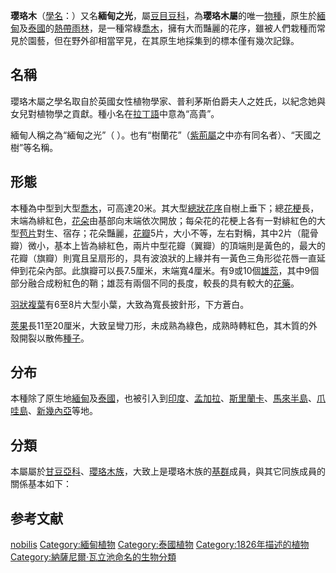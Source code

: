 {{Speciesbox
|image=Diferentes.JPG
|image caption=瓔珞木之花序
|display parents=3
|parent authority=[[Wall.|Wall.]], 1826
|taxon=Amherstia nobilis
|authority=[[Wall.|Wall.]], 1826
}}
'''瓔珞木'''（[[學名|學名]]：{{lang|la|''Amherstia nobilis''}}）又名'''緬甸之光'''，屬[[豆目|豆目]][[豆科|豆科]]，為'''瓔珞木屬'''的唯一[[物種|物種]]，原生於[[緬甸|緬甸]]及[[泰國|泰國]]的[[熱帶雨林|熱帶雨林]]，是一種常綠[[喬木|喬木]]，擁有大而豔麗的花序，雖被人們栽種而常見於園藝，但在野外卻相當罕見，在其原生地採集到的標本僅有幾次記錄。

==名稱==
瓔珞木屬之學名{{lang|la|''Amherstia''}}取自於英國女性植物學家、普利茅斯伯爵夫人{{tsl|en|Sarah Amherst|莎拉·阿默斯特}}之姓氏，以紀念她與女兒對植物學之貢獻。種小名{{lang|la|''nobilis''}}在[[拉丁語|拉丁語]]中意為“高貴”。

緬甸人稱之為“緬甸之光”（ {{lang-my|သော်ကကြီး }}）。也有“樹蘭花”（[[紫荊屬|紫荊屬]]之中亦有同名者）、“天國之樹”等名稱。

==形態==
本種為中型到大型[[喬木|喬木]]，可高達20米。其大型[[總狀花序|總狀花序]]自樹上垂下；總[[花梗|花梗]]長，末端為緋紅色，[[花朵|花朵]]由基部向末端依次開放；每朵花的花梗上各有一對緋紅色的大型[[苞片|苞片]]對生、宿存；花朵豔麗，[[花瓣|花瓣]]5片，大小不等，左右對稱，其中2片（龍骨瓣）微小，基本上皆為緋紅色，兩片中型花瓣（翼瓣）的頂端則是黃色的，最大的花瓣（旗瓣）則寬且呈扇形的，具有波浪狀的上緣并有一黃色三角形從花唇一直延伸到花朵內部。此旗瓣可以長7.5厘米，末端寬4厘米。有9或10個[[雄蕊|雄蕊]]，其中9個部分融合成粉紅色的鞘；雄蕊有兩個不同的長度，較長的具有較大的[[花藥|花藥]]。

[[羽狀複葉|羽狀複葉]]有6至8片大型小葉，大致為寬長披針形，下方蒼白。

[[莢果|莢果]]長11至20厘米，大致呈彎刀形，未成熟為綠色，成熟時轉紅色，其木質的外殼開裂以散佈[[種子|種子]]。

{{gallery
|File:Pride of Burma (Amherstia Nobilis-Fabaceae) II.JPG|瓔珞木成樹
|File:Amherstia nobilis Wall. (8368474272).jpg|一回羽狀複葉
|File:Amherstia nobilis (2209861174).jpg|新生葉下垂
|File:Amherstia nobilis-4-JNTBGRI-kerala-India.jpg|花序與枝葉
|File:P1240149 Amherstia nobilis (fierté de Birmanie).jpg|生長中的花序
|File:Amherstia nobilis - flower bud (4823218351).jpg|花苞與苞片
|File:Jardim Botânico do Rio de Janeiro - 130716-7057-jikatu (9326919828).jpg|花苞與苞片
|File:Tree of Heaven-Amherstia nobilis.jpg|花朵近觀
|File:P1240151 Amherstia nobilis (fierté de Birmanie).jpg|花朵近觀
|File:Amherstia nobilis (3716634501).jpg|未成熟的莢果
|File:Starr-120522-6315-Amherstia nobilis-leaves and flower bud-Iao Tropical Gardens of Maui-Maui (24775797869).jpg|漸成熟的莢果
|File:Amherstia nobilis (5432787569).jpg|近成熟的莢果
}}

==分布==
本種除了原生地[[緬甸|緬甸]]及[[泰國|泰國]]，也被引入到[[印度|印度]]、[[孟加拉|孟加拉]]、[[斯里蘭卡|斯里蘭卡]]、[[馬來半島|馬來半島]]、[[爪哇島|爪哇島]]、[[新幾內亞|新幾內亞]]等地。{{r|powo}}

==分類==
本屬屬於[[甘豆亞科|甘豆亞科]]、[[瓔珞木族|瓔珞木族]]，大致上是瓔珞木族的[[基群|基群]]成員，與其它同族成員的關係基本如下{{r|PMC}}：
{{瓔珞木族支序分類法}}

==参考文献==
{{reflist|refs=
<ref name="powo">{{cite web |title=''Amherstia nobilis'' Wall. |url=http://powo.science.kew.org/taxon/urn:lsid:ipni.org:names:473718-1 |website=''Plants of the World Online'' |publisher=Kew Science |accessdate=2020-12-28 |language=en |archive-date=2020-02-17 |archive-url=https://web.archive.org/web/20200217110720/http://powo.science.kew.org/taxon/urn:lsid:ipni.org:names:473718-1 |dead-url=no }}</ref>
<ref name="PMC">{{PMC, 2018}}</ref>
}}

{{taxonbar|from2=Q58522}}

[[Category:瓔珞木屬|nobilis]]
[[Category:緬甸植物|Category:緬甸植物]]
[[Category:泰國植物|Category:泰國植物]]
[[Category:1826年描述的植物|Category:1826年描述的植物]]
[[Category:納薩尼爾·瓦立池命名的生物分類|Category:納薩尼爾·瓦立池命名的生物分類]]